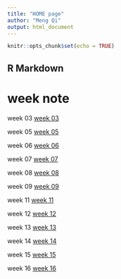 ```yaml
---
title: "HOME page"
author: "Meng Qi"
output: html_document
---
```


```r
knitr::opts_chunk$set(echo = TRUE)
```

## R Markdown

# week note

week 03
[week 03](week-03.html)

week 05
[week 05](week-05.html)

week 06
[week 06](week-06.html)

week 07
[week 07](week-07.html)

week 08
[week 08](week-08.html)

week 09
[week 09](week-09.html)

week 11
[week 11](week-11.html)

week 12
[week 12](week-12.html)

week 13
[week 13](week-13.html)

week 14
[week 14](week-14.html)

week 15
[week 15](week-15.html)

week 16
[week 16](week-16.html)